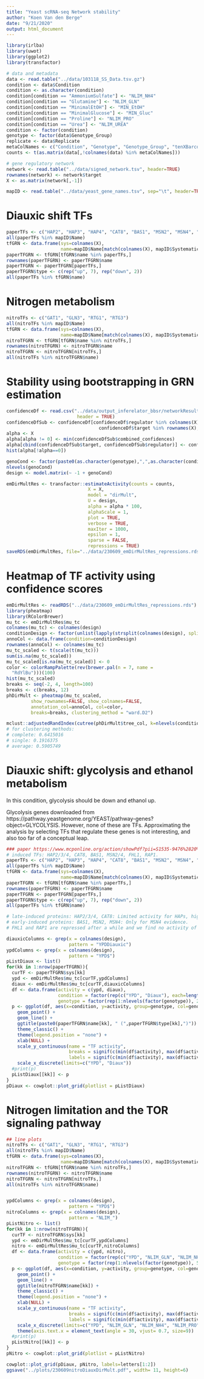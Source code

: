 ```yaml
---
title: "Yeast scRNA-seq Network stability"
author: "Koen Van den Berge"
date: "9/21/2020"
output: html_document
---
```


```r
library(irlba)
library(uwot)
library(ggplot2)
library(transfactor)

# data and metadata
data <- read.table("../data/103118_SS_Data.tsv.gz")
condition <- data$Condition
condition <- as.character(condition)
condition[condition == "AmmoniumSulfate"] <- "NLIM_NH4"
condition[condition == "Glutamine"] <- "NLIM_GLN"
condition[condition == "MinimalEtOH"] <- "MIN_EtOH"
condition[condition == "MinimalGlucose"] <- "MIN_Gluc"
condition[condition == "Proline"] <- "NLIM_PRO"
condition[condition == "Urea"] <- "NLIM_UREA"
condition <- factor(condition)
genotype <- factor(data$Genotype_Group)
replicate <- data$Replicate
metaColNames <- c("Condition", "Genotype", "Genotype_Group", "tenXBarcode", "Replicate")
counts <- t(as.matrix(data[,!colnames(data) %in% metaColNames]))

# gene regulatory network
network <- read.table("../data/signed_network.tsv", header=TRUE)
rownames(network) <- network$target
X <- as.matrix(network[,-1])

mapID <- read.table("../data/yeast_gene_names.tsv", sep="\t", header=TRUE)
```

# Diauxic shift TFs

```r
paperTFs <- c("HAP2", "HAP3", "HAP4", "CAT8", "BAS1", "MSN2", "MSN4", "FHL1", "RAP1")
all(paperTFs %in% mapID$Name)
tfGRN <- data.frame(sys=colnames(X), 
                    name=mapID$Name[match(colnames(X), mapID$SystematicName)])
paperTFGRN <- tfGRN[tfGRN$name %in% paperTFs,]
rownames(paperTFGRN) <- paperTFGRN$name
paperTFGRN <- paperTFGRN[paperTFs,]
paperTFGRN$type <- c(rep("up", 7), rep("down", 2))
all(paperTFs %in% tfGRN$name)
```

# Nitrogen metabolism

```r
nitroTFs <- c("GAT1", "GLN3", "RTG1", "RTG3")
all(nitroTFs %in% mapID$Name)
tfGRN <- data.frame(sys=colnames(X), 
                    name=mapID$Name[match(colnames(X), mapID$SystematicName)])
nitroTFGRN <- tfGRN[tfGRN$name %in% nitroTFs,]
rownames(nitroTFGRN) <- nitroTFGRN$name
nitroTFGRN <- nitroTFGRN[nitroTFs,]
all(nitroTFs %in% nitroTFGRN$name)
```



# Stability using bootstrapping in GRN estimation

```r
confidenceDf <- read.csv("../data/output_inferelator_bbsr/networkResult.csv",
                          header = TRUE)
confidenceDfSub <- confidenceDf[confidenceDf$regulator %in% colnames(X) &
                                  confidenceDf$target %in% rownames(X),]
alpha <- X
alpha[alpha != 0] <- min(confidenceDfSub$combined_confidences)
alpha[cbind(confidenceDfSub$target, confidenceDfSub$regulator)] <- confidenceDfSub$combined_confidences
hist(alpha[!alpha==0])
```


```r
genoCond <- factor(paste0(as.character(genotype),",",as.character(condition)))
nlevels(genoCond)
design <- model.matrix(~ -1 + genoCond)
```

```r
emDirMultRes <- transfactor::estimateActivity(counts = counts,
                              X = X,
                              model = "dirMult",
                              U = design,
                              alpha = alpha * 100,
                              alphaScale = 1,
                              plot = TRUE,
                              verbose = TRUE,
                              maxIter = 1000,
                              epsilon = 1,
                              sparse = FALSE,
                              repressions = TRUE)
saveRDS(emDirMultRes, file="../data/230609_emDirMultRes_repressions.rds")
```

# Heatmap of TF activity using confidence scores

```r
emDirMultRes <- readRDS("../data/230609_emDirMultRes_repressions.rds")
library(pheatmap)
library(RColorBrewer)
mu_tc <- emDirMultRes$mu_tc
colnames(mu_tc) <- colnames(design)
conditionDesign <- factor(unlist(lapply(strsplit(colnames(design), split=","), "[[", 2)))
annoCol <- data.frame(condition=conditionDesign)
rownames(annoCol) <- colnames(mu_tc)
mu_tc_scaled <- t(scale(t(mu_tc)))
sum(is.na(mu_tc_scaled))
mu_tc_scaled[is.na(mu_tc_scaled)] <- 0
color <- colorRampPalette(rev(brewer.pal(n = 7, name =
  "RdYlBu")))(100)
hist(mu_tc_scaled)
breaks <- seq(-2, 4, length=100)
breaks <- c(breaks, 12)
phDirMult <- pheatmap(mu_tc_scaled,
         show_rownames=FALSE, show_colnames=FALSE,
         annotation_col=annoCol, col=color,
         breaks=breaks, clustering_method = "ward.D2")

mclust::adjustedRandIndex(cutree(phDirMult$tree_col, k=nlevels(condition)), conditionDesign)
# for clustering methods:
# complete: 0.6415016
# single: 0.1916375
# average: 0.5905749
```


# Diauxic shift: glycolysis and ethanol metabolism

In this condition, glycolysis should be down and ethanol up.

Glycolysis genes downloaded from https://pathway.yeastgenome.org/YEAST/pathway-genes?object=GLYCOLYSIS. However, none of these are TFs. Approximating the analysis by selecting TFs that regulate these genes is not interesting, and also too far of a conceptual leap.


```r
### paper https://www.mcponline.org/action/showPdf?pii=S1535-9476%2820%2932651-7
# induced TFs: HAP2/3/4, CAT8, BAS1, MSN2/4, FHL1, RAP1.
paperTFs <- c("HAP2", "HAP3", "HAP4", "CAT8", "BAS1", "MSN2", "MSN4", "FHL1", "RAP1")
all(paperTFs %in% mapID$Name)
tfGRN <- data.frame(sys=colnames(X), 
                    name=mapID$Name[match(colnames(X), mapID$SystematicName)])
paperTFGRN <- tfGRN[tfGRN$name %in% paperTFs,]
rownames(paperTFGRN) <- paperTFGRN$name
paperTFGRN <- paperTFGRN[paperTFs,]
paperTFGRN$type <- c(rep("up", 7), rep("down", 2))
all(paperTFs %in% tfGRN$name)

# late-induced proteins: HAP2/3/4, CAT8: Limited activity for HAPs, high for CAT8.
# early-induced proteins: BAS1, MSN2, MSN4: Only for MSN4 evidence.
# FHL1 and RAP1 are repressed after a while and we find no activity of these.

diauxicColumns <- grep(x = colnames(design),
                       pattern = "YPDDiauxic")
ypdColumns <- grep(x = colnames(design),
                       pattern = "YPD$")
pListDiaux <- list()
for(kk in 1:nrow(paperTFGRN)){
  curTF <- paperTFGRN$sys[kk]
  ypd <- emDirMultRes$mu_tc[curTF,ypdColumns]
  diaux <- emDirMultRes$mu_tc[curTF,diauxicColumns]
  df <- data.frame(activity = c(ypd, diaux),
                   condition = factor(rep(c("YPD", "Diaux"), each=length(ypd), levels=c("YPD", "Diaux"))),
                   genotype = factor(rep(1:nlevels(factor(genotype)), 2)))
  p <- ggplot(df, aes(x=condition, y=activity, group=genotype, col=genotype)) +
    geom_point() +
    geom_line() + 
    ggtitle(paste0(paperTFGRN$name[kk], " (",paperTFGRN$type[kk],")")) +
    theme_classic() +
    theme(legend.position = "none") +
    xlab(NULL) +
    scale_y_continuous(name = "TF activity", 
                       breaks = signif(c(min(df$activity), max(df$activity)), 2), 
                       labels = signif(c(min(df$activity), max(df$activity)), 2)) +
    scale_x_discrete(limits=c("YPD", "Diaux"))
  #print(p)
  pListDiaux[[kk]] <- p
}
pDiaux <- cowplot::plot_grid(plotlist = pListDiaux)
```



# Nitrogen limitation and the TOR signaling pathway

```r
## line plots
nitroTFs <- c("GAT1", "GLN3", "RTG1", "RTG3")
all(nitroTFs %in% mapID$Name)
tfGRN <- data.frame(sys=colnames(X), 
                    name=mapID$Name[match(colnames(X), mapID$SystematicName)])
nitroTFGRN <- tfGRN[tfGRN$name %in% nitroTFs,]
rownames(nitroTFGRN) <- nitroTFGRN$name
nitroTFGRN <- nitroTFGRN[nitroTFs,]
all(nitroTFs %in% nitroTFGRN$name)


ypdColumns <- grep(x = colnames(design),
                       pattern = "YPD$")
nitroColumns <- grep(x = colnames(design),
                       pattern = "NLIM_")
pListNitro <- list()
for(kk in 1:nrow(nitroTFGRN)){
  curTF <- nitroTFGRN$sys[kk]
  ypd <- emDirMultRes$mu_tc[curTF,ypdColumns]
  nitro <- emDirMultRes$mu_tc[curTF,nitroColumns]
  df <- data.frame(activity = c(ypd, nitro),
                   condition = factor(rep(c("YPD", "NLIM_GLN", "NLIM_NH4", "NLIM_PRO", "NLIM_UREA"), each=length(ypd), levels=c("YPD", "NLIM_GLN", "NLIM_NH4", "NLIM_PRO", "NLIM_UREA"))),
                   genotype = factor(rep(1:nlevels(factor(genotype)), 5)))
  p <- ggplot(df, aes(x=condition, y=activity, group=genotype, col=genotype)) +
    geom_point() +
    geom_line() + 
    ggtitle(nitroTFGRN$name[kk]) +
    theme_classic() +
    theme(legend.position = "none") +
    xlab(NULL) +
    scale_y_continuous(name = "TF activity", 
                       breaks = signif(c(min(df$activity), max(df$activity)), 2), 
                       labels = signif(c(min(df$activity), max(df$activity)), 2)) +
    scale_x_discrete(limits=c("YPD", "NLIM_GLN", "NLIM_NH4", "NLIM_PRO", "NLIM_UREA")) +
    theme(axis.text.x = element_text(angle = 30, vjust= 0.7, size=9))
  #print(p)
  pListNitro[[kk]] <- p
}
pNitro <- cowplot::plot_grid(plotlist = pListNitro)

```


```r
cowplot::plot_grid(pDiaux, pNitro, labels=letters[1:2])
ggsave("../plots/230609nitroDiauxDirMult.pdf", width= 11, height=6)
```


